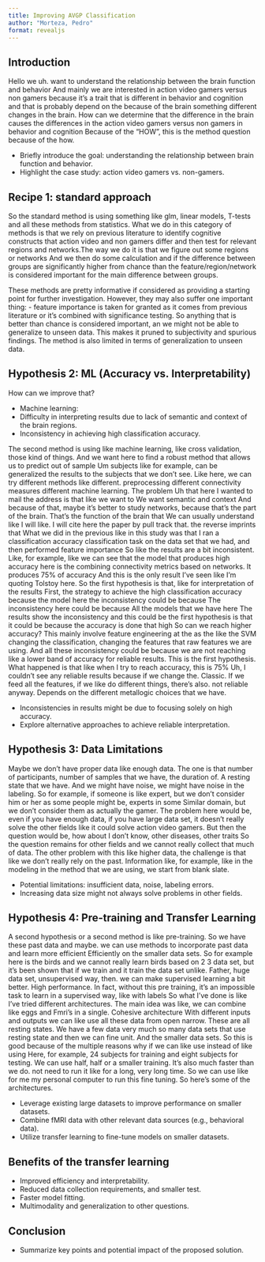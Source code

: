 ```yaml
---
title: Improving AVGP Classification
author: "Morteza, Pedro"
format: revealjs
---
```


## Introduction


::: {.notes}
Hello we uh. want to understand the relationship between the brain function and behavior And mainly we are interested in action video gamers versus non gamers because it's a trait that is different in behavior and cognition and that is probably depend on the because of the brain something different changes in the brain. How can we determine that the difference in the brain causes the differences in the action video gamers versus non gamers in behavior and cognition Because of the "HOW", this is the method question because of the how.

- Briefly introduce the goal: understanding the relationship between brain function and behavior.
- Highlight the case study: action video gamers vs. non-gamers.
:::

## Recipe 1: standard approach

::: {.notes}
So the standard method is using something like glm, linear models, T-tests and all these  methods from statistics. What we do in this category of methods is that we rely on previous literature to identify cognitive constructs that action video and non gamers differ and then test for relevant regions and networks.The way we do it is that we figure out some regions or networks And we then do some calculation and if the difference between groups are significantly higher from chance than the feature/region/network is considered important for the main difference between groups.

These methods are pretty informative if considered as providing a starting point for further investigation. However, they may also suffer one important thing:
- feature importance is taken for granted as it comes from previous literature or it's combined with significance testing. So anything that is better than chance is considered important, an we might not be able to generalize to unseen data. This makes it pruned to  subjectivity and spurious findings. The method is also limited in terms of generalization to unseen data.

:::

## Hypothesis 2: ML (Accuracy vs. Interpretability)

::: {.notes}

How can we improve that?

- Machine learning:
- Difficulty in interpreting results due to lack of semantic and context of the brain regions.
- Inconsistency in achieving high classification accuracy.


The second method is using like machine learning, like cross validation, those kind of things. And we want here to find a robust method that allows us to predict out of sample Um subjects like for example, can be generalized the results to the subjects that we don't see. Like here, we can try different methods like different. preprocessing different connectivity measures different machine learning. The problem Uh that here I wanted to mail the address is that like we want to We want semantic and context And because of that, maybe it's better to study networks, because that's the part of the brain. That's the function of the brain that We can usually understand like I will like. I will cite here the paper by pull track that. the reverse imprints that What we did in the previous like in this study was that I ran a classification accuracy classification task on the data set that we had, and then performed feature importance So like the results are a bit inconsistent. Like, for example, like we can see that the model that produces high accuracy here is the combining connectivity metrics based on networks. It produces 75% of accuracy And this is the only result I've seen like I'm quoting Tolstoy here. So the first hypothesis is that, like for interpretation of the results First, the strategy to achieve the high classification accuracy because the model here the inconsistency could be because The inconsistency here could be because All the models that we have here The results show the inconsistency and this could be the first hypothesis is that it could be because the accuracy is done that high So can we reach higher accuracy? This mainly involve feature engineering at the as the like the SVM changing the classification, changing the features that raw features we are using. And all these inconsistency could be because we are not reaching like a lower band of accuracy for reliable results. This is the first hypothesis. What happened is that like when I try to reach accuracy, this is 75% Uh, I couldn't see any reliable results because if we change the. Classic. If we feed all the features, if we like do different things, there's also. not reliable anyway. Depends on the different metallogic choices that we have.
:::

- Inconsistencies in results might be due to focusing solely on high accuracy.
- Explore alternative approaches to achieve reliable interpretation.


## Hypothesis 3: Data Limitations

::: {.notes}

Maybe we don't have proper data like enough data. The one is that number of participants, number of samples that we have, the duration of. A resting state that we have. And we might have noise, we might have noise in the labeling. So for example, if someone is like expert, but we don't consider him or her as some people might be, experts in some Similar domain, but we don't consider them as actually the gamer. The problem here would be, even if you have enough data, if you have large data set, it doesn't really solve the other fields like it could solve action video gamers. But then the question would be, how about I don't know, other diseases, other traits So the question remains for other fields and we cannot really collect that much of data. The other problem with this like higher data, the challenge is that like we don't really rely on the past. Information like, for example, like in the modeling in the method that we are using, we start from blank slate. 

:::

- Potential limitations: insufficient data, noise, labeling errors.
- Increasing data size might not always solve problems in other fields.


## Hypothesis 4: Pre-training and Transfer Learning

::: {.notes}
A second hypothesis or a second method is like pre-training. So we have these past data and maybe. we can use methods to incorporate past data and learn more efficient Efficiently on the smaller data sets. So for example here is the birds and we cannot really learn birds based on 2 3 data set, but it's been shown that if we train and it train the data set unlike. Father, huge data set, unsupervised way, then. we can make supervised learning a bit better. High performance. In fact, without this pre training, it's an impossible task to learn in a supervised way, like with labels So what I've done is like I've tried different architectures. The main idea was like, we can combine like eggs and Fmri's in a single. Cohesive architecture With different inputs and outputs we can like use all these data from open narrow. These are all resting states. We have a few data very much so many data sets that use resting state and then we can fine unit. And the smaller data sets. So this is good because of the multiple reasons why if we can like use instead of like using Here, for example, 24 subjects for training and eight subjects for testing. We can use half, half or a smaller training. It's also much faster than we do. not need to run it like for a long, very long time. So we can use like for me my personal computer to run this fine tuning. So here's some of the architectures. 
:::

- Leverage existing large datasets to improve performance on smaller datasets.
- Combine fMRI data with other relevant data sources (e.g., behavioral data).
- Utilize transfer learning to fine-tune models on smaller datasets.

## Benefits of the transfer learning
- Improved efficiency and interpretability.
- Reduced data collection requirements, and smaller test.
- Faster model fitting.
- Multimodality and generalization to other questions.

## Conclusion
- Summarize key points and potential impact of the proposed solution.
